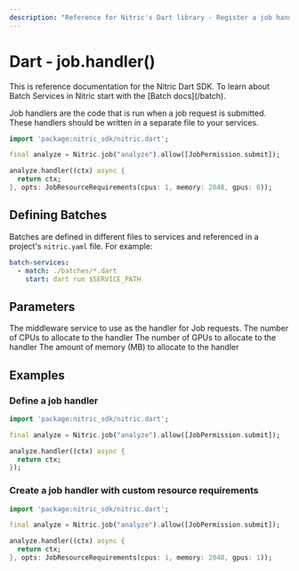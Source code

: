 ```yaml
---
description: "Reference for Nitric's Dart library - Register a job handler to with the Nitric Dart SDK"
---
```


# Dart - job.handler()

<Note>
  This is reference documentation for the Nitric Dart SDK. To learn about Batch
  Services in Nitric start with the [Batch docs](/batch).
</Note>

Job handlers are the code that is run when a job request is submitted. These handlers should be written in a separate file to your services.

```dart
import 'package:nitric_sdk/nitric.dart';

final analyze = Nitric.job("analyze").allow([JobPermission.submit]);

analyze.handler((ctx) async {
  return ctx;
}, opts: JobResourceRequirements(cpus: 1, memory: 2048, gpus: 0));
```

## Defining Batches

Batches are defined in different files to services and referenced in a project's `nitric.yaml` file. For example:

```yaml
batch-services:
  - match: ./batches/*.dart
    start: dart run $SERVICE_PATH
```

## Parameters

<Properties>
  <Property name="handler" required type="JobHandler">
    The middleware service to use as the handler for Job requests.
  </Property>
  <Property name="opts" type="JobResourceRequirements" nested>
    <Property name="cpus" type="int">
      The number of CPUs to allocate to the handler
    </Property>
    <Property name="gpus" type="int">
      The number of GPUs to allocate to the handler
    </Property>
    <Property name="memory" type="int">
      The amount of memory (MB) to allocate to the handler
    </Property>
  </Property>
</Properties>

## Examples

### Define a job handler

```dart
import 'package:nitric_sdk/nitric.dart';

final analyze = Nitric.job("analyze").allow([JobPermission.submit]);

analyze.handler((ctx) async {
  return ctx;
});
```

### Create a job handler with custom resource requirements

```dart
import 'package:nitric_sdk/nitric.dart';

final analyze = Nitric.job("analyze").allow([JobPermission.submit]);

analyze.handler((ctx) async {
  return ctx;
}, opts: JobResourceRequirements(cpus: 1, memory: 2048, gpus: 1));
```
